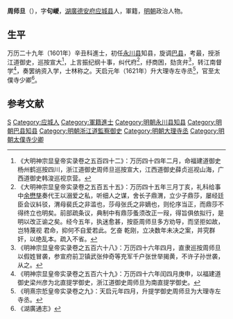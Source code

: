 '''周师旦'''（{{bd|？||？|catIdx=}}），字'''句嵕'''，[[湖廣|湖廣]][[德安府|德安府]][[应城县|应城县]]人，軍籍，[[明朝|明朝]]政治人物。

== 生平 ==
万历二十九年（1601年）辛丑科進士，初任[[永川县|永川县]]知县，旋调[[巴县|巴县]]，考最，授浙江道御史，巡按宣大<ref>《大明神宗显皇帝实录卷之五百四十二》：万历四十四年二月，命福建道御史杨州鹤巡按四川，浙江道御史周师旦巡按宣大，江西道御史薛贞巡视山海，广西道御史韩浚巡视京营。</ref>，上言振纪纲十事，纠代府<ref>《大明神宗显皇帝实录卷之五百五十五》：万历四十五年三月丁亥，礼科给事中[[余懋孳|余懋孳]]奏代王以溺爱之私，听细人之谋，舍长子鼎渭，立少子鼎莎，屡经廷臣会议紏驳，渭母裴氏之非滥也，莎母张氏之非嫡也，则伦序当正，而鼎莎不得终立也明矣。前部疏条议，典制中有鼎莎蚤须改正一叚，得旨俱依拟行，是明以改正谕之矣。经今五年，执迷愈甚，按臣周师旦多方劝导，而坚拒如故，岂特蔑视 君命，抑何不自爱若此。乞奋 乾刚，立决数年未决之案，并究群奸，以绝乱本。疏入不省。</ref>，纾商困，劾贪弁<ref>《明神宗显皇帝实录卷之五百六十八》：万历四十六年四月，直隶巡按周师旦以假姓冒袭，参宣府前卫镇武张仲奇等充军千户张世举揭黄，不许子孙世袭，从之。</ref>，转江南督学<ref>《明神宗显皇帝实录卷之五百六十九》：万历四十六年闰四月庚申，以福建道御史梁州彦为北直提学御史，浙江道御史周师旦为南直提学御史。</ref>，奏罢纳资入学，士林称之。天启元年（1621年）升大理寺左寺丞<ref>《明熹宗悊皇帝实录卷之九》：天启元年四月，升提学御史周师旦为大理寺左寺丞。</ref>，官至太僕寺少卿<ref>《湖廣通志》</ref>。

==参考文献==
{{reflist}}

{{萬曆二十九年辛丑科殿試金榜}}

{{Authority control}}

{{DEFAULTSORT:}}
[[Category:周姓|S]]
[[Category:应城人|Category:应城人]]
[[Category:軍籍進士|Category:軍籍進士]]
[[Category:明朝永川县知县|Category:明朝永川县知县]]
[[Category:明朝巴县知县|Category:明朝巴县知县]]
[[Category:明朝浙江道監察御史|Category:明朝浙江道監察御史]]
[[Category:明朝大理寺丞|Category:明朝大理寺丞]]
[[Category:明朝太僕寺少卿|Category:明朝太僕寺少卿]]
